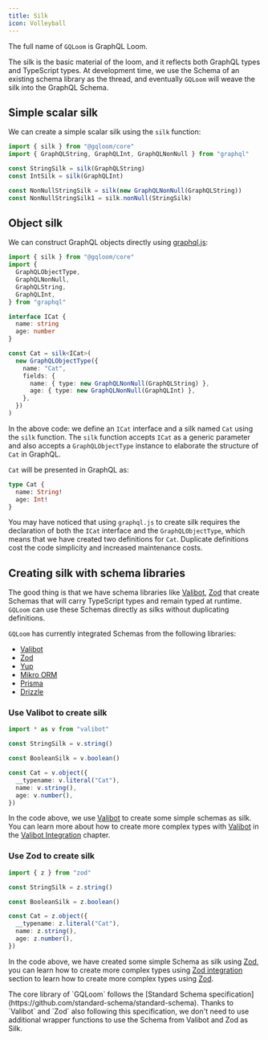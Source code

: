 ```yaml
---
title: Silk
icon: Volleyball
---
```


The full name of `GQLoom` is GraphQL Loom.

The silk is the basic material of the loom, and it reflects both GraphQL types and TypeScript types.
At development time, we use the Schema of an existing schema library as the thread, and eventually `GQLoom` will weave the silk into the GraphQL Schema.

## Simple scalar silk

We can create a simple scalar silk using the `silk` function:

```ts twoslash
import { silk } from "@gqloom/core"
import { GraphQLString, GraphQLInt, GraphQLNonNull } from "graphql"

const StringSilk = silk(GraphQLString)
const IntSilk = silk(GraphQLInt)

const NonNullStringSilk = silk(new GraphQLNonNull(GraphQLString))
const NonNullStringSilk1 = silk.nonNull(StringSilk)
```

## Object silk

We can construct GraphQL objects directly using [graphql.js](https://graphql.org/graphql-js/constructing-types/):

```ts twoslash
import { silk } from "@gqloom/core"
import {
  GraphQLObjectType,
  GraphQLNonNull,
  GraphQLString,
  GraphQLInt,
} from "graphql"

interface ICat {
  name: string
  age: number
}

const Cat = silk<ICat>(
  new GraphQLObjectType({
    name: "Cat",
    fields: {
      name: { type: new GraphQLNonNull(GraphQLString) },
      age: { type: new GraphQLNonNull(GraphQLInt) },
    },
  })
)
```

In the above code: we define an `ICat` interface and a silk named `Cat` using the `silk` function.
The `silk` function accepts `ICat` as a generic parameter and also accepts a `GraphQLObjectType` instance to elaborate the structure of `Cat` in GraphQL.

`Cat` will be presented in GraphQL as:

```graphql
type Cat {
  name: String!
  age: Int!
}
```

You may have noticed that using `graphql.js` to create silk requires the declaration of both the `ICat` interface and the `GraphQLObjectType`, which means that we have created two definitions for `Cat`.
Duplicate definitions cost the code simplicity and increased maintenance costs.

## Creating silk with schema libraries

The good thing is that we have schema libraries like [Valibot](https://valibot.dev/), [Zod](https://zod.dev/) that create Schemas that will carry TypeScript types and remain typed at runtime.
`GQLoom` can use these Schemas directly as silks without duplicating definitions.

`GQLoom` has currently integrated Schemas from the following libraries:

- [Valibot](../schema-integration/valibot.mdx)
- [Zod](../schema-integration/zod.mdx)
- [Yup](../schema-integration/yup.mdx)
- [Mikro ORM](../schema-integration/mikro-orm.mdx)
- [Prisma](../schema-integration/prisma.mdx)
- [Drizzle](../schema-integration/drizzle.mdx)

### Use Valibot to create silk

```ts twoslash
import * as v from "valibot"

const StringSilk = v.string()

const BooleanSilk = v.boolean()

const Cat = v.object({
  __typename: v.literal("Cat"),
  name: v.string(),
  age: v.number(),
})
```

In the code above, we use [Valibot](https://valibot.dev/) to create some simple schemas as silk. You can learn more about how to create more complex types with [Valibot](https://valibot.dev/) in the [Valibot Integration](../schema-integration/valibot) chapter.

### Use Zod to create silk

```ts twoslash
import { z } from "zod"

const StringSilk = z.string()

const BooleanSilk = z.boolean()

const Cat = z.object({
  __typename: z.literal("Cat"),
  name: z.string(),
  age: z.number(),
})
```

In the code above, we have created some simple Schema as silk using [Zod](https://zod.dev/), you can learn how to create more complex types using [Zod integration](../schema-integration/zod) section to learn how to create more complex types using [Zod](https://zod.dev/).

<Callout>
The core library of `GQLoom` follows the [Standard Schema specification](https://github.com/standard-schema/standard-schema). Thanks to `Valibot` and `Zod` also following this specification, we don't need to use additional wrapper functions to use the Schema from Valibot and Zod as Silk.
</Callout>